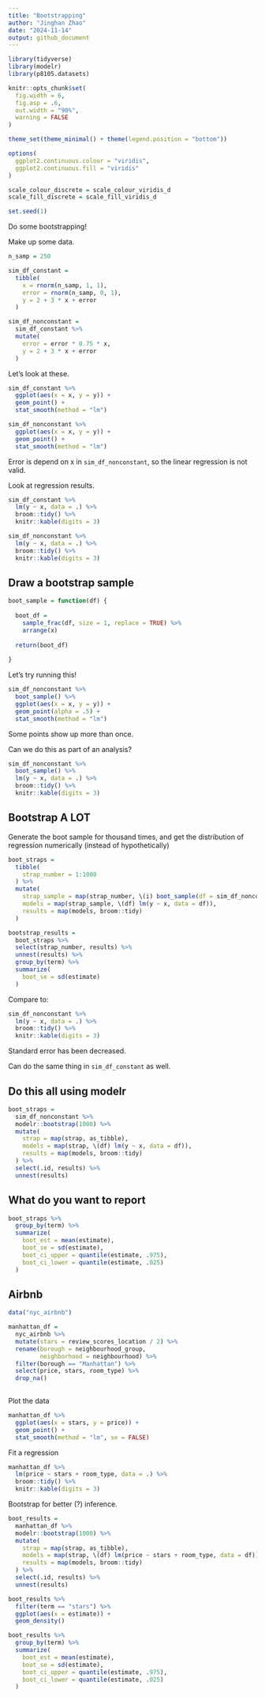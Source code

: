 ```yaml
---
title: "Bootstrapping"
author: "Jinghan Zhao"
date: "2024-11-14"
output: github_document
---
```



```r
library(tidyverse)
library(modelr)
library(p8105.datasets)

knitr::opts_chunk$set(
  fig.width = 6,
  fig.asp = .6,
  out.width = "90%",
  warning = FALSE
)

theme_set(theme_minimal() + theme(legend.position = "bottom"))

options(
  ggplot2.continuous.colour = "viridis",
  ggplot2.continuous.fill = "viridis"
)

scale_colour_discrete = scale_colour_viridis_d
scale_fill_discrete = scale_fill_viridis_d

set.seed(1)
```


Do some bootstrapping!

Make up some data.

```r
n_samp = 250

sim_df_constant = 
  tibble(
    x = rnorm(n_samp, 1, 1),
    error = rnorm(n_samp, 0, 1),
    y = 2 + 3 * x + error
  )

sim_df_nonconstant = 
  sim_df_constant %>% 
  mutate(
    error = error * 0.75 * x,
    y = 2 + 3 * x + error
  )
```

Let's look at these.

```r
sim_df_constant %>% 
  ggplot(aes(x = x, y = y)) +
  geom_point() +
  stat_smooth(method = "lm")
```

```r
sim_df_nonconstant %>% 
  ggplot(aes(x = x, y = y)) +
  geom_point() +
  stat_smooth(method = "lm")
```

Error is depend on x in `sim_df_nonconstant`, so the linear regression is not valid.

Look at regression results.

```r
sim_df_constant %>% 
  lm(y ~ x, data = .) %>% 
  broom::tidy() %>% 
  knitr::kable(digits = 3)
```

```r
sim_df_nonconstant %>% 
  lm(y ~ x, data = .) %>% 
  broom::tidy() %>% 
  knitr::kable(digits = 3)
```


## Draw a bootstrap sample

```r
boot_sample = function(df) {
  
  boot_df = 
    sample_frac(df, size = 1, replace = TRUE) %>% 
    arrange(x)
  
  return(boot_df)
  
}
```

Let's try running this!

```r
sim_df_nonconstant %>% 
  boot_sample() %>% 
  ggplot(aes(x = x, y = y)) +
  geom_point(alpha = .5) +
  stat_smooth(method = "lm")
```

Some points show up more than once.

Can we do this as part of an analysis?

```r
sim_df_nonconstant %>% 
  boot_sample() %>% 
  lm(y ~ x, data = .) %>% 
  broom::tidy() %>% 
  knitr::kable(digits = 3)
```


## Bootstrap A LOT

Generate the boot sample for thousand times, and get the distribution of regression numerically (instead of hypothetically)

```r
boot_straps = 
  tibble(
    strap_number = 1:1000
  ) %>% 
  mutate(
    strap_sample = map(strap_number, \(i) boot_sample(df = sim_df_nonconstant)),
    models = map(strap_sample, \(df) lm(y ~ x, data = df)),
    results = map(models, broom::tidy)
  )

bootstrap_results = 
  boot_straps %>% 
  select(strap_number, results) %>% 
  unnest(results) %>% 
  group_by(term) %>% 
  summarize(
    boot_se = sd(estimate)
  )
```

Compare to:

```r
sim_df_nonconstant %>% 
  lm(y ~ x, data = .) %>% 
  broom::tidy() %>% 
  knitr::kable(digits = 3)
```

Standard error has been decreased.

Can do the same thing in `sim_df_constant` as well.


## Do this all using modelr

```r
boot_straps = 
  sim_df_nonconstant %>% 
  modelr::bootstrap(1000) %>% 
  mutate(
    strap = map(strap, as_tibble),
    models = map(strap, \(df) lm(y ~ x, data = df)),
    results = map(models, broom::tidy)
  ) %>% 
  select(.id, results) %>% 
  unnest(results)
```


## What do you want to report

```r
boot_straps %>% 
  group_by(term) %>% 
  summarize(
    boot_est = mean(estimate),
    boot_se = sd(estimate),
    boot_ci_upper = quantile(estimate, .975),
    boot_ci_lower = quantile(estimate, .025)
  )
```



## Airbnb

```r
data("nyc_airbnb")

manhattan_df = 
  nyc_airbnb %>% 
  mutate(stars = review_scores_location / 2) %>% 
  rename(borough = neighbourhood_group,
         neighborhood = neighbourhood) %>% 
  filter(borough == "Manhattan") %>% 
  select(price, stars, room_type) %>% 
  drop_na()
  
```


Plot the data

```r
manhattan_df %>% 
  ggplot(aes(x = stars, y = price)) +
  geom_point() +
  stat_smooth(method = "lm", se = FALSE)
```

Fit a regression

```r
manhattan_df %>% 
  lm(price ~ stars + room_type, data = .) %>% 
  broom::tidy() %>% 
  knitr::kable(digits = 3)
```

Bootstrap for better (?) inference.

```r
boot_results = 
  manhattan_df %>% 
  modelr::bootstrap(1000) %>% 
  mutate(
    strap = map(strap, as_tibble),
    models = map(strap, \(df) lm(price ~ stars + room_type, data = df)),
    results = map(models, broom::tidy)
  ) %>% 
  select(.id, results) %>% 
  unnest(results)
```


```r
boot_results %>% 
  filter(term == "stars") %>% 
  ggplot(aes(x = estimate)) +
  geom_density()

boot_results %>% 
  group_by(term) %>% 
  summarize(
    boot_est = mean(estimate),
    boot_se = sd(estimate),
    boot_ci_upper = quantile(estimate, .975),
    boot_ci_lower = quantile(estimate, .025)
  )
```

